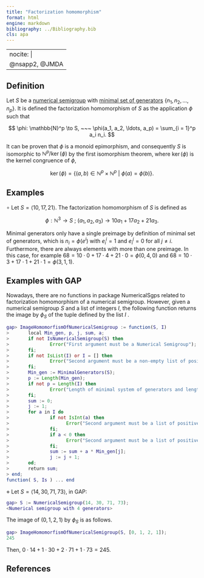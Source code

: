 ```yaml
---
title: "Factorization homomorphism"
format: html
engine: markdown
bibliography: ../Bibliography.bib
cls: apa
---
```


---
nocite: |
  @nsapp2, @JMDA
---

## Definition

Let $S$ be a [numerical semigroup](../Basic-concepts/Numerical-semigroup.qmd) with [minimal set of generators](../Basic-concepts/Minimal-set-of-generators.qmd) $\{n_1, n_2, \ldots, n_p\}$. It is defined the factorization homomorphism of $S$ as the application $\phi$ such that

$$
\phi: \mathbb{N}^p \to S, ~~~ \phi(a_1, a_2, \ldots, a_p) = \sum_{i = 1}^p a_i n_i.
$$

It can be proven that $\phi$ is a monoid epimorphism, and consequently $S$ is isomorphic to $\mathbb{N}^p / \ker(\phi)$ by the first isomorphism theorem, where $\ker(\phi)$ is the kernel congruence of $\phi$,

$$
\ker(\phi) = \{(a, b) \in \mathbb{N}^p \times \mathbb{N}^p ~ | ~ \phi(a) = \phi(b)\}.
$$

## Examples

$\circ$ Let $S = \langle 10, 17, 21 \rangle$. The factorization homomorphism of $S$ is defined as

$$
\phi: \mathbb{N}^3 \to S ~ ; ~ (a_1, a_2, a_3) \to 10a_1 + 17a_2 + 21a_3.
$$

Minimal generators only have a single preimage by definition of minimal set of generators, which is $n_i = \phi(e^i)$ with $e_i^i = 1$ and $e_i^j = 0$ for all $j \ne i$. Furthermore, there are always elements with more than one preimage. In this case, for example $68 = 10 \cdot 0 + 17 \cdot 4 + 21 \cdot 0 = \phi(0, 4, 0)$ and $68 = 10 \cdot 3 + 17 \cdot 1 + 21 \cdot 1 = \phi(3,1,1)$.

## Examples with GAP

Nowadays, there are no functions in package NumericalSgps related to factorization homomorphism of a numerical semigroup. However, given a numerical semigroup $S$ and a list of integers $I$, the following function returns the image by $\phi_S$ of the tuple defined by the list $I$ .

``` gap
gap> ImageHomomorfismOfNumericalSemigroup := function(S, I)
>       local Min_gen, p, j, sum, a;
>       if not IsNumericalSemigroup(S) then
>               Error("First argument must be a Numerical Semigroup");
>       fi;
>       if not IsList(I) or I = [] then
>               Error("Second argument must be a non-empty list of positive integers");
>       fi;
>       Min_gen := MinimalGenerators(S);
>       p := Length(Min_gen);
>       if not p = Length(I) then
>               Error("Length of minimal system of generators and length of second argument are different");
>       fi;
>       sum := 0;
>       j := 1;
>       for a in I do
>               if not IsInt(a) then
>                     Error("Second argument must be a list of positive integers");
>               fi;
>               if a < 0 then
>                     Error("Second argument must be a list of positive integers");
>               fi;
>               sum := sum + a * Min_gen[j];
>               j := j + 1;
>       od;
>       return sum;
> end;
function( S, Is ) ... end
```

$\diamond$ Let $S = \langle 14, 30, 71, 73 \rangle$, in GAP:

``` gap
gap> S := NumericalSemigroup(14, 30, 71, 73);
<Numerical semigroup with 4 generators>
```

The image of $(0, 1, 2, 1)$ by $\phi_S$ is as follows.

``` gap
gap> ImageHomomorfismOfNumericalSemigroup(S, [0, 1, 2, 1]);
245
```

Then, $0 \cdot 14 + 1 \cdot 30 + 2 \cdot 71 + 1 \cdot 73 = 245$.

## References

::: {#refs}

:::
